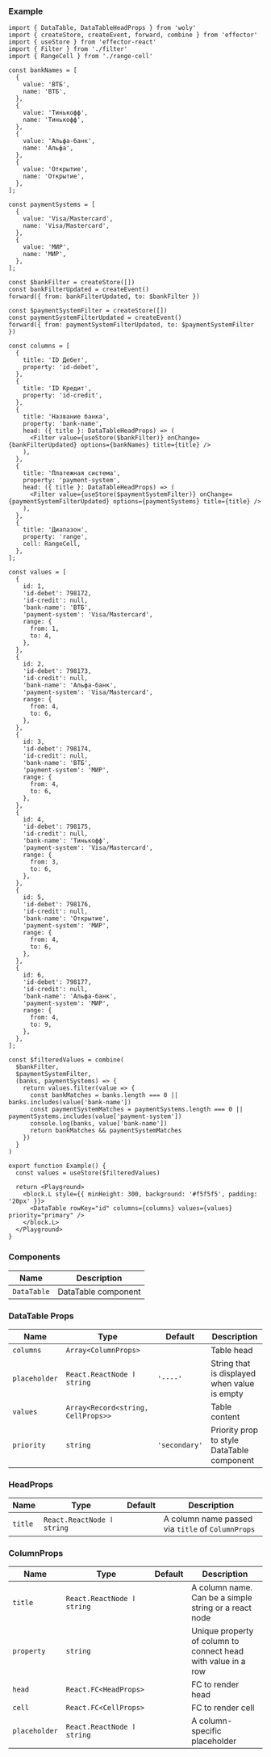### Example

```tsx playground
import { DataTable, DataTableHeadProps } from 'woly'
import { createStore, createEvent, forward, combine } from 'effector'
import { useStore } from 'effector-react'
import { Filter } from './filter'
import { RangeCell } from './range-cell'

const bankNames = [
  {
    value: 'ВТБ',
    name: 'ВТБ',
  },
  {
    value: 'Тинькофф',
    name: 'Тинькофф',
  },
  {
    value: 'Альфа-банк',
    name: 'Альфа',
  },
  {
    value: 'Открытие',
    name: 'Открытие',
  },
];

const paymentSystems = [
  {
    value: 'Visa/Mastercard',
    name: 'Visa/Mastercard',
  },
  {
    value: 'МИР',
    name: 'МИР',
  },
];

const $bankFilter = createStore([])
const bankFilterUpdated = createEvent()
forward({ from: bankFilterUpdated, to: $bankFilter })

const $paymentSystemFilter = createStore([])
const paymentSystemFilterUpdated = createEvent()
forward({ from: paymentSystemFilterUpdated, to: $paymentSystemFilter })

const columns = [
  {
    title: 'ID Дебет',
    property: 'id-debet',
  },
  {
    title: 'ID Кредит',
    property: 'id-credit',
  },
  {
    title: 'Название банка',
    property: 'bank-name',
    head: ({ title }: DataTableHeadProps) => (
      <Filter value={useStore($bankFilter)} onChange={bankFilterUpdated} options={bankNames} title={title} />
    ),
  },
  {
    title: 'Платежная система',
    property: 'payment-system',
    head: ({ title }: DataTableHeadProps) => (
      <Filter value={useStore($paymentSystemFilter)} onChange={paymentSystemFilterUpdated} options={paymentSystems} title={title} />
    ),
  },
  {
    title: 'Диапазон',
    property: 'range',
    cell: RangeCell,
  },
];

const values = [
  {
    id: 1,
    'id-debet': 798172,
    'id-credit': null,
    'bank-name': 'ВТБ',
    'payment-system': 'Visa/Mastercard',
    range: {
      from: 1,
      to: 4,
    },
  },
  {
    id: 2,
    'id-debet': 798173,
    'id-credit': null,
    'bank-name': 'Альфа-банк',
    'payment-system': 'Visa/Mastercard',
    range: {
      from: 4,
      to: 6,
    },
  },
  {
    id: 3,
    'id-debet': 798174,
    'id-credit': null,
    'bank-name': 'ВТБ',
    'payment-system': 'МИР',
    range: {
      from: 4,
      to: 6,
    },
  },
  {
    id: 4,
    'id-debet': 798175,
    'id-credit': null,
    'bank-name': 'Тинькофф',
    'payment-system': 'Visa/Mastercard',
    range: {
      from: 3,
      to: 6,
    },
  },
  {
    id: 5,
    'id-debet': 798176,
    'id-credit': null,
    'bank-name': 'Открытие',
    'payment-system': 'МИР',
    range: {
      from: 4,
      to: 6,
    },
  },
  {
    id: 6,
    'id-debet': 798177,
    'id-credit': null,
    'bank-name': 'Альфа-банк',
    'payment-system': 'МИР',
    range: {
      from: 4,
      to: 9,
    },
  },
];

const $filteredValues = combine(
  $bankFilter,
  $paymentSystemFilter,
  (banks, paymentSystems) => {
    return values.filter(value => {
      const bankMatches = banks.length === 0 || banks.includes(value['bank-name'])
      const paymentSystemMatches = paymentSystems.length === 0 || paymentSystems.includes(value['payment-system'])
      console.log(banks, value['bank-name'])
      return bankMatches && paymentSystemMatches
    })
  }
)

export function Example() {
  const values = useStore($filteredValues)

  return <Playground>
    <block.L style={{ minHeight: 300, background: '#f5f5f5', padding: '20px' }}>
      <DataTable rowKey="id" columns={columns} values={values} priority="primary" />
    </block.L>
  </Playground>
}
```

### Components

| Name        | Description         |
| ----------- | ------------------- |
| `DataTable` | DataTable component |

### DataTable Props

| Name          | Type                               | Default       | Description                                  |
| ------------- | ---------------------------------- | ------------- | -------------------------------------------- |
| `columns`     | `Array<ColumnProps>`               |               | Table head                                   |
| `placeholder` | `React.ReactNode ӏ string`         | `'----'`      | String that is displayed when value is empty |
| `values`      | `Array<Record<string, CellProps>>` |               | Table content                                |
| `priority`    | `string`                           | `'secondary'` | Priority prop to style DataTable component   |

### HeadProps

| Name    | Type                       | Default | Description                                       |
| ------- | -------------------------- | ------- | ------------------------------------------------- |
| `title` | `React.ReactNode ӏ string` |         | A column name passed via `title` of `ColumnProps` |

### ColumnProps

| Name          | Type                       | Default | Description                                                   |
| ------------- | -------------------------- | ------- | ------------------------------------------------------------- |
| `title`       | `React.ReactNode ӏ string` |         | A column name. Can be a simple string or a react node         |
| `property`    | `string`                   |         | Unique property of column to connect head with value in a row |
| `head`        | `React.FC<HeadProps>`      |         | FC to render head                                             |
| `cell`        | `React.FC<CellProps>`      |         | FC to render cell                                             |
| `placeholder` | `React.ReactNode ӏ string` |         | A column-specific placeholder                                 |
